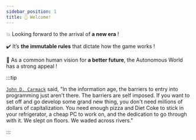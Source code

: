 ```yaml
---
sidebar_position: 1
title: 👋 Welcome!
---
```


💥 Looking forward to the arrival of **a new era** !

✔️ It’s **the immutable rules** that dictate how the game works !

🧐 As a common human vision for **a better future**, the Autonomous World has a strong appeal !

:::tip

[`John D. Carmack`](https://en.wikipedia.org/wiki/John_Carmack) said, "In the information age, the barriers to entry into programming just aren't there. The barriers are self imposed. If you want to set off and go develop some grand new thing, you don't need millions of dollars of capitalization. You need enough pizza and Diet Coke to stick in your refrigerator, a cheap PC to work on, and the dedication to go through with it. We slept on floors. We waded across rivers." 

:::
